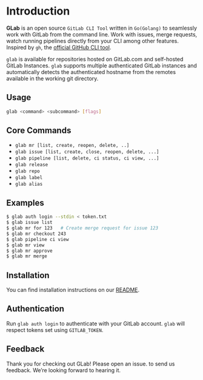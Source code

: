 # Introduction

**GLab** is an open source `GitLab CLI Tool` written in `Go(Golang)` to seamlessly work with GitLab from the command line. Work with issues, merge requests, watch running pipelines directly from your CLI among other features. Inspired by `gh`, the [official GitHub CLI tool](https://github.com/cli/cli).

`glab` is available for repositories hosted on GitLab.com and self-hosted GitLab Instances. `glab` supports multiple authenticated GitLab instances and automatically detects the authenticated hostname from the remotes available in the working git directory.

## Usage

```bash
glab <command> <subcommand> [flags]
```

## Core Commands

- `glab mr [list, create, reopen, delete, ..]`
- `glab issue [list, create, close, reopen, delete, ...]`
- `glab pipeline [list, delete, ci status, ci view, ...]`
- `glab release`
- `glab repo`
- `glab label`
- `glab alias`

## Examples

```bash
$ glab auth login --stdin < token.txt
$ glab issue list
$ glab mr for 123   # Create merge request for issue 123
$ glab mr checkout 243
$ glab pipeline ci view
$ glab mr view
$ glab mr approve
$ glab mr merge
```

## Installation

You can find installation instructions on our [README](https://github.com/profclems/glab#readme).

## Authentication

Run `glab auth login` to authenticate with your GitLab account. `glab` will respect tokens set using `GITLAB_TOKEN`.

## Feedback

Thank you for checking out GLab! Please open an issue. to send us feedback. We’re looking forward to hearing it.
